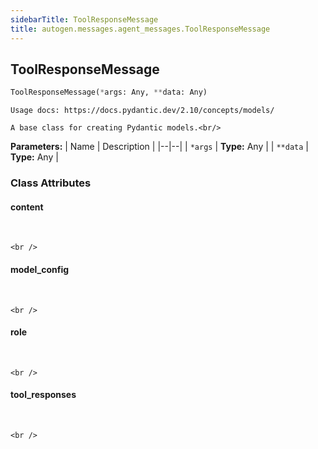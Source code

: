 ```yaml
---
sidebarTitle: ToolResponseMessage
title: autogen.messages.agent_messages.ToolResponseMessage
---
```

<h2 id="autogen.messages.agent_messages.ToolResponseMessage" class="doc doc-heading">
    <code class="doc-symbol doc-symbol-heading doc-symbol-class"></code>
    <span class="doc doc-object-name doc-class-name">ToolResponseMessage</span>
</h2>

```python
ToolResponseMessage(*args: Any, **data: Any)
```

    Usage docs: https://docs.pydantic.dev/2.10/concepts/models/
    
    A base class for creating Pydantic models.<br/>

<b>Parameters:</b>
| Name | Description |
|--|--|
| `*args` | **Type:** Any |
| `**data` | **Type:** Any |

### Class Attributes

<code class="doc-symbol doc-symbol-heading doc-symbol-attribute"></code>
#### content
<br />

    <br />

<code class="doc-symbol doc-symbol-heading doc-symbol-attribute"></code>
#### model_config
<br />

    <br />

<code class="doc-symbol doc-symbol-heading doc-symbol-attribute"></code>
#### role
<br />

    <br />

<code class="doc-symbol doc-symbol-heading doc-symbol-attribute"></code>
#### tool_responses
<br />

    <br />